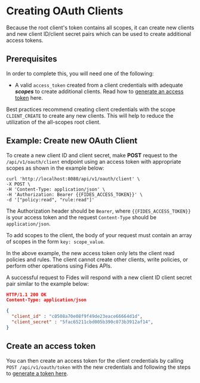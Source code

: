 
# Creating OAuth Clients

Because the root client's token contains all scopes, it can create new clients and new client ID/client secret pairs which can be used to create additional access tokens.


## Prerequisites

In order to complete this, you will need one of the following:

* A valid `access_token` created from a client credentials with adequate _**scopes**_ to create additional clients. Read how to [generate an access token](/docs/dev-docs/configuration/oauth/generating-tokens) here.

<Callout>Best practices recommend creating client credentials with the scope `CLIENT_CREATE` to create any new clients. This will help to reduce the utilization of the all-scopes root client.</Callout>

## Example: Create new OAuth Client
To create a new client ID and client secret, make **POST** request to the `/api/v1/oauth/client` endpoint using an access token with appropriate scopes as shown in the example below:

```console filename="POST /api/v1/oauth/client"
curl 'http://localhost:8080/api/v1/oauth/client' \
-X POST \
-H 'Content-Type: application/json' \
-H 'Authorization: Bearer {{FIDES_ACCESS_TOKEN}}' \
-d '["policy:read", "rule:read"]'
```

The Authorization header should be `Bearer`, where `{{FIDES_ACCESS_TOKEN}}` is your access token and the request `Content-Type` should be `application/json`.

To add scopes to the client, the body of your request must contain an array of scopes in the form `key: scope_value`.

In the above example, the new access token only lets the client read policies and rules. The client cannot create other clients, write policies, or perform other operations using Fides APIs. 

A successful request to Fides will respond with a new client ID client secret pair similar to the example below:

```json filename="New OAuth Client Response"
HTTP/1.1 200 OK
Content-Type: application/json

{
  "client_id" : "c0508a70e08f9f49de23eace66664d1d",
  "client_secret" : "5fac65211cbd005b390c073b3912af14",
}
```
## Create an access token

You can then create an access token for the client credentials by calling `POST /api/v1/oauth/token` with the new credentials and following the steps to [generate a token here](/docs/dev-docs/configuration/oauth/generating-tokens).

